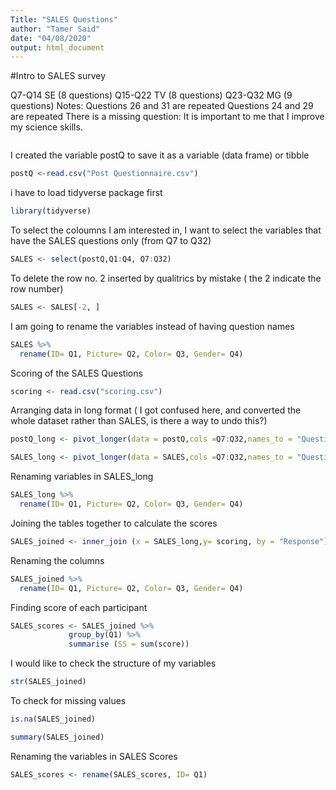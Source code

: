 ```yaml
---
Title: "SALES Questions"
author: "Tamer Said"
date: "04/08/2020"
output: html_document
---
```


#Intro to SALES survey

Q7-Q14	SE (8 questions)
Q15-Q22	TV (8 questions)
Q23-Q32	MG (9 questions)
Notes: Questions 26 and 31 are repeated
Questions 24 and 29 are repeated
There is a missing question: It is important to me that I improve my
science skills.

```r

```

I created the variable postQ to save it as a variable (data frame) or tibble
```r
postQ <-read.csv("Post Questionnaire.csv")
```


i have to load tidyverse package first
```r
library(tidyverse)

```

To select the coloumns I am interested in, I want to select the variables that have the SALES questions only (from Q7 to Q32)

```r
SALES <- select(postQ,Q1:Q4, Q7:Q32)
```
To delete the row no. 2 inserted by qualitrics by mistake ( the 2 indicate the row number)

```r
SALES <- SALES[-2, ] 
```

I am going to rename the variables instead of having question names

```r
SALES %>% 
  rename(ID= Q1, Picture= Q2, Color= Q3, Gender= Q4)
```

Scoring of the SALES Questions

```r
scoring <- read.csv("scoring.csv")
```

Arranging data in long format ( I got confused here, and converted the whole dataset rather than SALES, is there a way to undo this?)

```r
postQ_long <- pivot_longer(data = postQ,cols =Q7:Q32,names_to = "Question",values_to = "Response"  )
```

```r
SALES_long <- pivot_longer(data = SALES,cols =Q7:Q32,names_to = "Question",values_to = "Response"  )

```
Renaming variables in SALES_long

```r
SALES_long %>% 
  rename(ID= Q1, Picture= Q2, Color= Q3, Gender= Q4)
```

Joining the tables together to calculate the scores

```r
SALES_joined <- inner_join (x = SALES_long,y= scoring, by = "Response")
```

Renaming the columns
 
```r
SALES_joined %>% 
  rename(ID= Q1, Picture= Q2, Color= Q3, Gender= Q4)
```
Finding score of each participant
 
```r
SALES_scores <- SALES_joined %>% 
             group_by(Q1) %>% 
             summarise (SS = sum(score))
```
I would like to check the structure of my variables
```r
str(SALES_joined)

```

To check for missing values
```r
is.na(SALES_joined)
```
```r
summary(SALES_joined)
```
Renaming the variables in SALES Scores

```r
SALES_scores <- rename(SALES_scores, ID= Q1)
```

